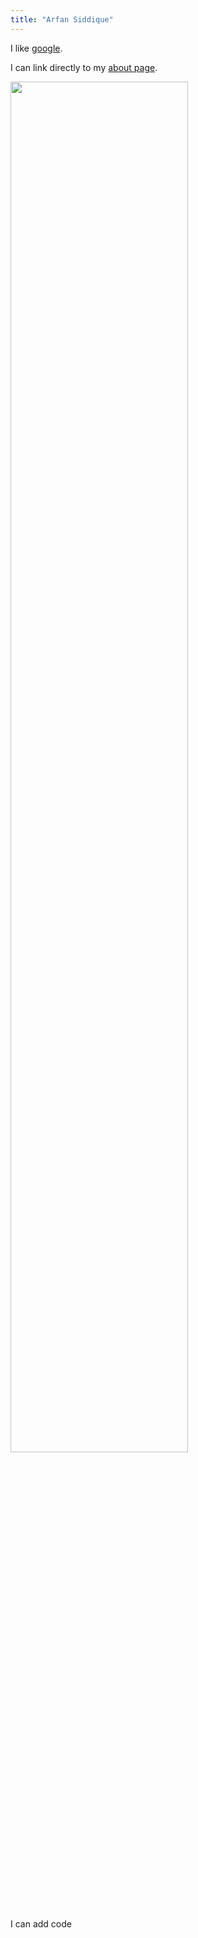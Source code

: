 ```yaml
---
title: "Arfan Siddique"
---
```




I like [google](https://www.google.com).

I can link directly to my [about page](about.html).

<img src="images/prof.jpg" style="width:75%">

I can add code


